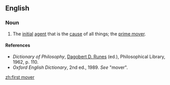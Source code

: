 {{also|first-mover}}
==English==

===Noun===
{{en-noun|head=[[first]] [[mover]]}}

# {{lb|en|philosophy}} The [[initial]] [[agent]] that is the [[cause]] of all things; the [[prime mover]].

====References====
* ''Dictionary of Philosophy'', [[w:Dagobert D. Runes|Dagobert D. Runes]] (ed.), Philosophical Library, 1962, p. 110.
* ''Oxford English Dictionary'', 2nd ed., 1989. ''See'' "mover".

[[zh:first mover]]
